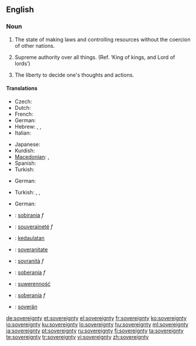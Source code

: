 ==English==
{{wikipedia|sovereignty}}

===Noun===
{{en-noun|sovereignties|-}}

# {{context|of a nation}} The state of making laws and controlling resources without the coercion of other nations.
# {{context|of God}} Supreme authority over all things. (Ref. ‘King of kings, and Lord of lords’)
# {{context|of self}} The liberty to decide one's thoughts and actions.

====Translations====

{{trans-top|of a nation: the state of making laws and controlling resources without the coercion of other nations.}}
* Czech: {{t-|cs|svrchovanost|f}}
* Dutch: {{t-|nl|soevereiniteit|f}}
* French: {{t+|fr|souveraineté|f}}
* German: {{t+|de|Souveränität|f}}
* Hebrew: {{t|he|ריבונות|tr=sovereignty|sc=Hebr}},  {{t|he|ריבון|m|tr=sovereign|sc=Hebr}},  {{t|he|ריבונית|f|tr=sovereign|sc=Hebr}}
* Italian: {{t-|it|sovranità|f}}
{{trans-mid}}
* Japanese: {{t+|ja|主権|tr=shuken}}
* Kurdish: {{ku-Arab|[[فه‌رمان ڕه‌وایی]]}}
* [[Macedonian]]: {{t|mk|сувереност|f|tr=suvérenost}},  {{t|mk|суверенитет|m|tr=suverenitét}}
* Spanish: {{t+|es|soberanía|f}}
* Turkish: {{t|tr|hukumranlik}}
{{trans-bottom}}

{{trans-top|of God: supreme authority over all things}}
* German: {{t+|de|Souveränität|f}}
{{trans-mid}}
* Turkish: {{t|tr|hükmü ilahi  }},  {{t|tr}},  {{t|tr|hakim-imutlak}}
{{trans-bottom}}

{{trans-top|of self: the liberty to decide one's thoughts and actions}}
* German: {{t+|de|Souveränität|f}}
{{trans-mid}}
{{trans-bottom}}

{{checktrans-top}}
* {{ttbc|Catalan}}: [[sobirania]] ''f''
* {{ttbc|French}}: [[souveraineté]] ''f''
* {{ttbc|Indonesian}}: [[daulat|kedaulatan]]
* {{ttbc|Interlingua}}: [[soveranitate]]
* {{ttbc|Italian}}: [[sovranità]] ''f''
{{checktrans-mid}}
* {{ttbc|Spanish}}: [[soberanía]] ''f''
* {{ttbc|Polish}}: [[suwerenność]] {{f}}
* {{ttbc|Portuguese}}: [[soberanía]] ''f''
* {{ttbc|Volapük}}: [[soverän]]
{{checktrans-bottom}}

[[de:sovereignty]]
[[et:sovereignty]]
[[el:sovereignty]]
[[fr:sovereignty]]
[[ko:sovereignty]]
[[io:sovereignty]]
[[ku:sovereignty]]
[[lo:sovereignty]]
[[hu:sovereignty]]
[[ml:sovereignty]]
[[ja:sovereignty]]
[[pt:sovereignty]]
[[ru:sovereignty]]
[[fi:sovereignty]]
[[ta:sovereignty]]
[[te:sovereignty]]
[[tr:sovereignty]]
[[vi:sovereignty]]
[[zh:sovereignty]]
